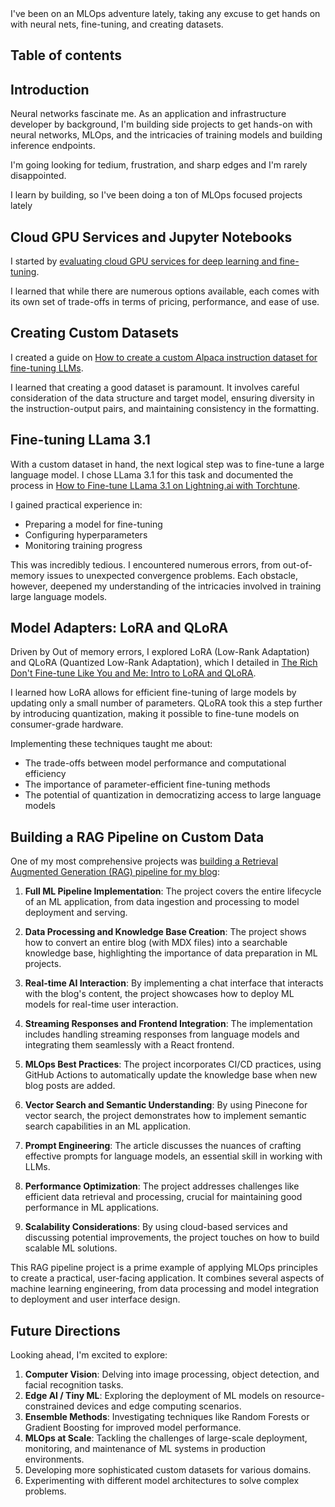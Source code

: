 
<figcaption>I've been on an MLOps adventure lately, taking any excuse to get hands on with neural nets, fine-tuning, and creating datasets.</figcaption>

## Table of contents

## Introduction

Neural networks fascinate me. As an application and infrastructure developer by background, I'm building side projects to get hands-on with neural networks, MLOps, and the intricacies of training models and building inference endpoints.

I'm going looking for tedium, frustration, and sharp edges and I'm rarely disappointed.


<figcaption>I learn by building, so I've been doing a ton of MLOps focused projects lately</figcaption>

## Cloud GPU Services and Jupyter Notebooks

I started by [evaluating cloud GPU services for deep learning and fine-tuning](/blog/cloud-gpu-services-jupyter-notebook-reviewed).

I learned that while there are numerous options available, each comes with its own set of trade-offs in terms of pricing, performance, and ease of use. 

## Creating Custom Datasets

I created a guide on [How to create a custom Alpaca instruction dataset for fine-tuning LLMs](/blog/how-to-create-a-custom-alpaca-dataset).

I learned that creating a good dataset is paramount. It involves careful consideration of the data structure and target model, ensuring diversity in the instruction-output pairs, and maintaining consistency in the formatting. 


## Fine-tuning LLama 3.1

With a custom dataset in hand, the next logical step was to fine-tune a large language model. I chose LLama 3.1 for this task and documented the process in [How to Fine-tune LLama 3.1 on Lightning.ai with Torchtune](https://zackproser.com/blog/how-to-fine-tune-llama-3-1-on-lightning-ai-with-torchtune).

I gained practical experience in:

- Preparing a model for fine-tuning
- Configuring hyperparameters
- Monitoring training progress

This was incredibly tedious. I encountered numerous errors, from out-of-memory issues to unexpected convergence problems. Each obstacle, however, deepened my understanding of the intricacies involved in training large language models.

## Model Adapters: LoRA and QLoRA

Driven by Out of memory errors, I explored LoRA (Low-Rank Adaptation) and QLoRA (Quantized Low-Rank Adaptation), which I detailed in [The Rich Don't Fine-tune Like You and Me: Intro to LoRA and QLoRA](https://zackproser.com/blog/what-is-lora-and-qlora).

I learned how LoRA allows for efficient fine-tuning of large models by updating only a small number of parameters. QLoRA took this a step further by introducing quantization, making it possible to fine-tune models on consumer-grade hardware.

Implementing these techniques taught me about:

- The trade-offs between model performance and computational efficiency
- The importance of parameter-efficient fine-tuning methods
- The potential of quantization in democratizing access to large language models

## Building a RAG Pipeline on Custom Data 

One of my most comprehensive projects was [building a Retrieval Augmented Generation (RAG) pipeline for my blog](/blog/langchain-pinecone-chat-with-my-blog):

1. **Full ML Pipeline Implementation**: The project covers the entire lifecycle of an ML application, from data ingestion and processing to model deployment and serving.

1. **Data Processing and Knowledge Base Creation**: The project shows how to convert an entire blog (with MDX files) into a searchable knowledge base, highlighting the importance of data preparation in ML projects.

1. **Real-time AI Interaction**: By implementing a chat interface that interacts with the blog's content, the project showcases how to deploy ML models for real-time user interaction.

1. **Streaming Responses and Frontend Integration**: The implementation includes handling streaming responses from language models and integrating them seamlessly with a React frontend.

1. **MLOps Best Practices**: The project incorporates CI/CD practices, using GitHub Actions to automatically update the knowledge base when new blog posts are added.

1. **Vector Search and Semantic Understanding**: By using Pinecone for vector search, the project demonstrates how to implement semantic search capabilities in an ML application.

1. **Prompt Engineering**: The article discusses the nuances of crafting effective prompts for language models, an essential skill in working with LLMs.

1. **Performance Optimization**: The project addresses challenges like efficient data retrieval and processing, crucial for maintaining good performance in ML applications.

1. **Scalability Considerations**: By using cloud-based services and discussing potential improvements, the project touches on how to build scalable ML solutions.

This RAG pipeline project is a prime example of applying MLOps principles to create a practical, user-facing application. It combines several aspects of machine learning engineering, from data processing and model integration to deployment and user interface design.

## Future Directions

Looking ahead, I'm excited to explore:

1. **Computer Vision**: Delving into image processing, object detection, and facial recognition tasks.
2. **Edge AI / Tiny ML**: Exploring the deployment of ML models on resource-constrained devices and edge computing scenarios.
3. **Ensemble Methods**: Investigating techniques like Random Forests or Gradient Boosting for improved model performance.
4. **MLOps at Scale**: Tackling the challenges of large-scale deployment, monitoring, and maintenance of ML systems in production environments.
5. Developing more sophisticated custom datasets for various domains.
6. Experimenting with different model architectures to solve complex problems.


